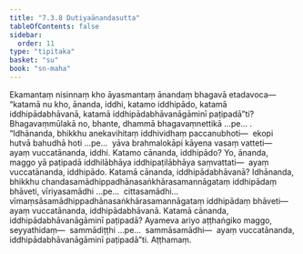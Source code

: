 ```yaml
---
title: "7.3.8 Dutiyaānandasutta"
tableOfContents: false
sidebar:
  order: 11
type: "tipitaka"
basket: "su"
book: "sn-maha"
---
```



<DynamicBreadcrumb />

<Division number="840" book="sn-maha">

<Paragraph number="1494" book="sn-maha">
Ekamantaṃ nisinnaṃ kho āyasmantaṃ ānandaṃ bhagavā etadavoca—  “katamā nu kho, ānanda, iddhi, katamo iddhipādo, katamā iddhipādabhāvanā, katamā iddhipādabhāvanāgāminī paṭipadā”ti? Bhagavaṃmūlakā no, bhante, dhammā bhagavaṃnettikā …pe… .
</Paragraph>

<Paragraph number="1495" book="sn-maha">
“Idhānanda, bhikkhu anekavihitaṃ iddhividhaṃ paccanubhoti—  ekopi hutvā bahudhā hoti …pe…  yāva brahmalokāpi kāyena vasaṃ vatteti—  ayaṃ vuccatānanda, iddhi.
</Paragraph>

<Paragraph number="1496" book="sn-maha">
Katamo cānanda, iddhipādo? Yo, ānanda, maggo yā paṭipadā iddhilābhāya iddhipaṭilābhāya saṃvattati—  ayaṃ vuccatānanda, iddhipādo.
</Paragraph>

<Paragraph number="1497" book="sn-maha">
Katamā cānanda, iddhipādabhāvanā? Idhānanda, bhikkhu chandasamādhippadhānasaṅkhārasamannāgataṃ iddhipādaṃ bhāveti, vīriyasamādhi …pe…  cittasamādhi…  vīmaṃsāsamādhippadhānasaṅkhārasamannāgataṃ iddhipādaṃ bhāveti—  ayaṃ vuccatānanda, iddhipādabhāvanā.
</Paragraph>

<Paragraph number="1498" book="sn-maha">
Katamā cānanda, iddhipādabhāvanāgāminī paṭipadā? Ayameva ariyo aṭṭhaṅgiko maggo, seyyathidaṃ—  sammādiṭṭhi …pe…  sammāsamādhi—  ayaṃ vuccatānanda, iddhipādabhāvanāgāminī paṭipadā”ti.

</Paragraph>
</Division>

<Paragraph number="1499" type="center" book="sn-maha">
Aṭṭhamaṃ.
</Paragraph>